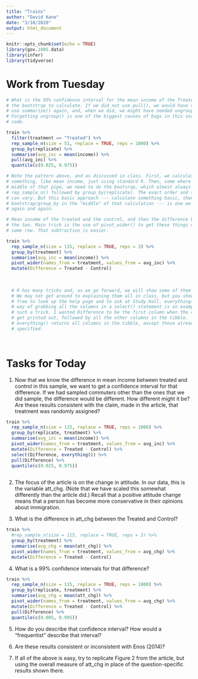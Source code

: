 ```yaml
---
title: "Trains"
author: "David Kane"
date: "3/10/2020"
output: html_document
---
```


```r
knitr::opts_chunk$set(echo = TRUE)
library(gov.1005.data)
library(infer)
library(tidyverse)
```

# Work from Tuesday

```r
# What is the 95% confidence interval for the mean income of the Treated? Using
# the bootstrap to calculate. If we did not use pull(), we would have needed to
# use summarize() again, and, when we did, we might have needed ungroup().
# Forgetting ungroup() is one of the biggest causes of bugs in this sort of
# code.

train %>% 
  filter(treatment == "Treated") %>% 
  rep_sample_n(size = 51, replace = TRUE, reps = 1000) %>% 
  group_by(replicate) %>% 
  summarise(avg_inc = mean(income)) %>% 
  pull(avg_inc) %>%
  quantile(c(0.025, 0.975))

# Note the pattern above, and as discussed in class. First, we calculate
# something, like mean income, just using standard R. Then, some where in the
# middle of that pipe, we need to do the bootsrap, which almost always requires
# rep_sample_n() followed by group_by(replicate). The exact order and structure
# can vary. But this basic approach --- calculate something basic, then do
# bootstrap/group_by in the "middle" of that calculation --- is one we will use
# again and again.
```

```r
# Mean income of the treated and the control, and then the difference between
# the two. Main trick is the use of pivot_wider() to get these things on the
# same row. That subtraction is easier.

train %>% 
  rep_sample_n(size = 115, replace = TRUE, reps = 3) %>%
  group_by(treatment) %>% 
  summarise(avg_inc = mean(income)) %>% 
  pivot_wider(names_from = treatment, values_from = avg_inc) %>% 
  mutate(Difference = Treated - Control) 
  
  
  
  # R has many tricks and, as we go forward, we will show some of them to you.
  # We may not get around to explaining them all in class, but you should feel
  # free to look up the help page and to ask at Study Hall. everything(), as a
  # way of grabbing all the columns in a select() statement is an example of
  # such a trick. I wanted Difference to be the first column when the results
  # get printed out, followed by all the other columns in the tibble.
  # everything() returns all columns in the tibble, except those already
  # specified.
  
  
```

# Tasks for Today

1) Now that we know the difference in mean income between treated and control in this sample, we want to get a confidence interval for that difference. If we had sampled commuters other than the ones that we did sample, the difference would be different. How different might it be? Are these results consistent with the claim, made in the article, that treatment was randomly assigned?

```r
train %>% 
  rep_sample_n(size = 115, replace = TRUE, reps = 1000) %>%
  group_by(replicate, treatment) %>%
  summarise(avg_inc = mean(income)) %>% 
  pivot_wider(names_from = treatment, values_from = avg_inc) %>% 
  mutate(Difference = Treated - Control) %>%
  select(Difference, everything()) %>%
  pull(Difference) %>%
  quantile(c(0.025, 0.975))
  
```
2) The focus of the article is on the change in attitude. In our data, this is the variable att_chg. (Note that we have scaled this somewhat differently than the article did.) Recall that a positive attitude change means that a person has become more conservative in their opinions about immigration.



3) What is the difference in att_chg between the Treated and Control?

```r

train %>% 
  #rep_sample_n(size = 115, replace = TRUE, reps = 3) %>%
  group_by(treatment) %>% 
  summarise(avg_chg = mean(att_chg)) %>% 
  pivot_wider(names_from = treatment, values_from = avg_chg) %>% 
  mutate(Difference = Treated - Control)

```

4) What is a 99% confidence intervals for that difference?

```r

train %>% 
  rep_sample_n(size = 115, replace = TRUE, reps = 1000) %>%
  group_by(replicate, treatment) %>% 
  summarise(avg_chg = mean(att_chg)) %>% 
  pivot_wider(names_from = treatment, values_from = avg_chg) %>% 
  mutate(Difference = Treated - Control) %>%
  pull(Difference) %>%
  quantile(c(0.005, 0.995))

```

5) How do you describe that confidence interval? How would a "frequentist" describe that interval?



6) Are these results consistent or inconsistent with Enos (2014)?


7) If all of the above is easy, try to replicate Figure 2 from the article, but using the overall measure of att_chg in place of the question-specific results shown there.





